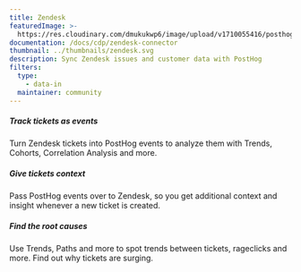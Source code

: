 ```yaml
---
title: Zendesk
featuredImage: >-
  https://res.cloudinary.com/dmukukwp6/image/upload/v1710055416/posthog.com/contents/cdp/images/apps/zendesk.png
documentation: /docs/cdp/zendesk-connector
thumbnail: ../thumbnails/zendesk.svg
description: Sync Zendesk issues and customer data with PostHog
filters:
  type:
    - data-in
  maintainer: community
---
```


<Section
    divider={false}
    title="Debug issues faster and solve customer issues by linking Zendesk and PostHog with a two-way integration."
    size="full"
    cols={3}
>
    <div>
        <h5>Track tickets as events</h5>
        <p>Turn Zendesk tickets into PostHog events to analyze them with Trends, Cohorts, Correlation Analysis and more. </p>
    </div>
    <div>
        <h5>Give tickets context</h5>
        <p>Pass PostHog events over to Zendesk, so you get additional context and insight whenever a new ticket is created. </p>
    </div>
    <div>
        <h5>Find the root causes</h5>
        <p>Use Trends, Paths and more to spot trends between tickets, rageclicks and more. Find out why tickets are surging.</p>
    </div>
</Section>

<TutorialsSlider topic="zendesk" />

<Documentation />
